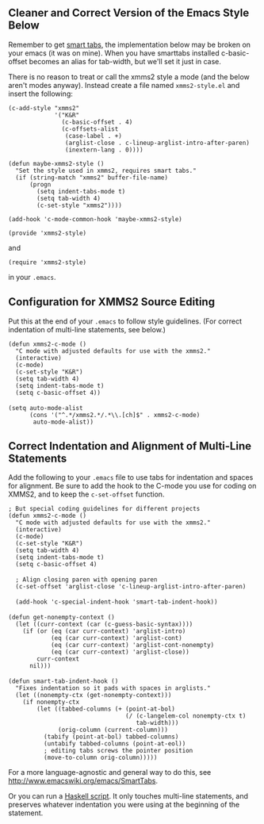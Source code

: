 == Cleaner and Correct Version of the Emacs Style Below ==

Remember to get [http://www.emacswiki.org/emacs/SmartTabs smart tabs], the implementation below may be broken on your emacs (it was on mine).
When you have smarttabs installed c-basic-offset becomes an alias for tab-width, but we'll set it just in case.

There is no reason to treat or call the xmms2 style a mode (and the below aren't modes anyway).
Instead create a file named <tt>xmms2-style.el</tt> and insert the following:

<pre>
(c-add-style "xmms2"
             '("K&R"
               (c-basic-offset . 4)
               (c-offsets-alist
                (case-label . +)
                (arglist-close . c-lineup-arglist-intro-after-paren)
                (inextern-lang . 0))))

(defun maybe-xmms2-style ()
  "Set the style used in xmms2, requires smart tabs."
  (if (string-match "xmms2" buffer-file-name)
      (progn
        (setq indent-tabs-mode t)
        (setq tab-width 4)
        (c-set-style "xmms2"))))

(add-hook 'c-mode-common-hook 'maybe-xmms2-style)

(provide 'xmms2-style)
</pre>

and

<pre>(require 'xmms2-style)</pre>

in your <tt>.emacs</tt>.

== Configuration for XMMS2 Source Editing ==

Put this at the end of your <tt>.emacs</tt> to follow style guidelines. (For correct indentation of multi-line statements, see below.)

 (defun xmms2-c-mode ()
   "C mode with adjusted defaults for use with the xmms2."
   (interactive)
   (c-mode)
   (c-set-style "K&R")
   (setq tab-width 4)
   (setq indent-tabs-mode t)
   (setq c-basic-offset 4))
 
 (setq auto-mode-alist 
       (cons '("^.*/xmms2.*/.*\\.[ch]$" . xmms2-c-mode)  
 	    auto-mode-alist))

== Correct Indentation and Alignment of Multi-Line Statements ==

Add the following to your <tt>.emacs</tt> file to use tabs for indentation and spaces for alignment. Be sure to add the hook to the C-mode you use for coding on XMMS2, and to keep the <tt>c-set-offset</tt> function.

 ; But special coding guidelines for different projects
 (defun xmms2-c-mode ()
   "C mode with adjusted defaults for use with the xmms2."
   (interactive)
   (c-mode)
   (c-set-style "K&R")
   (setq tab-width 4)
   (setq indent-tabs-mode t)
   (setq c-basic-offset 4)
 
   ; Align closing paren with opening paren
   (c-set-offset 'arglist-close 'c-lineup-arglist-intro-after-paren)
 
   (add-hook 'c-special-indent-hook 'smart-tab-indent-hook))
 
 (defun get-nonempty-context ()
   (let ((curr-context (car (c-guess-basic-syntax))))
     (if (or (eq (car curr-context) 'arglist-intro)
             (eq (car curr-context) 'arglist-cont)
             (eq (car curr-context) 'arglist-cont-nonempty)
             (eq (car curr-context) 'arglist-close))
         curr-context
       nil)))
 
 (defun smart-tab-indent-hook ()
   "Fixes indentation so it pads with spaces in arglists."
   (let ((nonempty-ctx (get-nonempty-context)))
     (if nonempty-ctx
         (let ((tabbed-columns (+ (point-at-bol)
                                  (/ (c-langelem-col nonempty-ctx t)
                                     tab-width)))
               (orig-column (current-column)))
           (tabify (point-at-bol) tabbed-columns)
           (untabify tabbed-columns (point-at-eol))
           ; editing tabs screws the pointer position
           (move-to-column orig-column)))))

For a more language-agnostic and general way to do this, see http://www.emacswiki.org/emacs/SmartTabs.

Or you can run a [http://code.l3ib.org/?p=.users/syscrash/indent.git;a=summary Haskell script]. It only touches multi-line statements, and preserves whatever indentation you were using at the beginning of the statement.